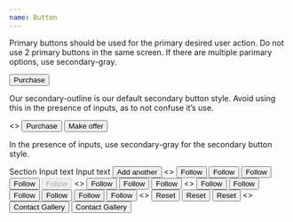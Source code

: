 ```yaml
---
name: Button
---
```


Primary buttons should be used for the primary desired user action. Do not use 2
primary buttons in the same screen. If there are multiple parimary options, use
secondary-gray.

<Playground hideToggle={true}>
  <Button>Purchase</Button>
</Playground>

Our secondary-outline is our default secondary button style. Avoid using this in
the presence of inputs, as to not confuse it’s use.

<Playground hideToggle={true}>
  <>
    <Button width="33%">Purchase</Button>
    <Spacer mb={1} />
    <Button variant="secondaryGray" width="33%">
      Make offer
    </Button>
  </>
</Playground>

In the presence of inputs, use secondary-gray for the secondary button style.

<Playground hideToggle={true} layout="column">
  <Box width="100%" mb={2}>
    <BorderBox>
      <Box p={1} width="50%">
        <Sans size="3">Section</Sans>
      </Box>
      <Flex flexDirection="column" width="50%">
        <BorderBox mb={1}>Input text</BorderBox>
        <BorderBox mb={1}>Input text</BorderBox>
        <Button variation="secondary">Add another</Button>
      </Flex>
    </BorderBox>
  </Box>
</Playground>

<Spacer mb={6} />

<Playground title="primaryBlack">
  <>
    <Button variant="primaryBlack" size="small" m={0.5}>
      Follow
    </Button>
    <Button variant="primaryBlack" size="medium" m={0.5}>
      Follow
    </Button>
    <Button variant="primaryBlack" size="large" m={0.5}>
      Follow
    </Button>
    <Button variant="primaryBlack" size="large" m={0.5} loading>
      Follow
    </Button>
    <Button variant="primaryBlack" size="large" m={0.5} disabled>
      Follow
    </Button>
  </>
</Playground>

<Playground title="secondaryGray">
  <>
    <Button variant="secondaryGray" size="small" m={0.5}>
      Follow
    </Button>
    <Button variant="secondaryGray" size="medium" m={0.5}>
      Follow
    </Button>
    <Button variant="secondaryGray" size="large" m={0.5}>
      Follow
    </Button>
  </>
</Playground>

<Playground title="secondaryOutline">
  <>
    <Button variant="secondaryOutline" size="small" m={0.5}>
      Follow
    </Button>
    <Button variant="secondaryOutline" size="medium" m={0.5}>
      Follow
    </Button>
    <Button variant="secondaryOutline" size="large" m={0.5}>
      Follow
    </Button>
  </>
</Playground>

<Playground title="primaryWhite">
  <Box bg="black" p={1} m={0.5}>
    <Button variant="primaryWhite" size="small" m={0.5}>
      Follow
    </Button>
    <Button variant="primaryWhite" size="medium" m={0.5}>
      Follow
    </Button>
    <Button variant="primaryWhite" size="large" m={0.5}>
      Follow
    </Button>
  </Box>
</Playground>

<Playground title="noOutline">
  <>
    <Button variant="noOutline" size="small" m={0.5}>
      Reset
    </Button>
    <Button variant="noOutline" size="medium" m={0.5}>
      Reset
    </Button>
    <Button variant="noOutline" size="large" m={0.5}>
      Reset
    </Button>
  </>
</Playground>

<Playground title="Full width">
  <>
    <Button width="100%" size="large" m={0.5}>
      Contact Gallery
    </Button>
    <Button variant="secondaryOutline" width="100%" size="medium" m={0.5}>
      Contact Gallery
    </Button>
  </>
</Playground>
